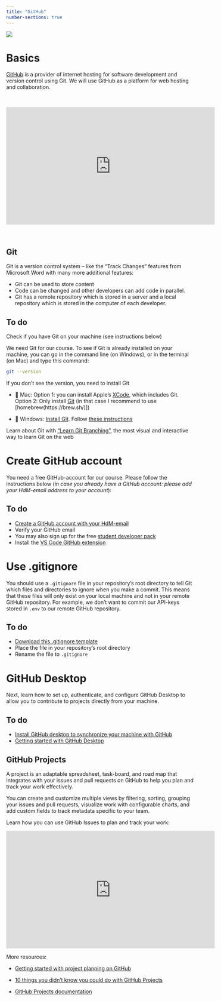 ```yaml
---
title: "GitHub"
number-sections: true
---
```



![](/images/github.png)

# Basics

[GitHub](https://github.com/) is a provider of internet hosting for software development and version control using Git. We will use GitHub as a platform for web hosting and collaboration. 

<br>

<iframe width="560" height="315" src="https://www.youtube.com/embed/w3jLJU7DT5E" title="YouTube video player" frameborder="0" allow="accelerometer; autoplay; clipboard-write; encrypted-media; gyroscope; picture-in-picture" allowfullscreen></iframe>  

<br>



## Git

Git is a version control system -- like the "Track Changes" features from Microsoft Word with many more additional features:

- Git can be used to store content 
- Code can be changed and other developers can add code in parallel.
- Git has a remote repository which is stored in a server and a local repository which is stored in the computer of each developer.  


::: {.callout-important}
## To do
Check if you have Git on your machine (see instructions below)
:::

We need Git for our course. To see if Git is already installed on your machine, you can go in the command line (on Windows), or in the terminal (on Mac) and type this command:

```bash
git --version
```

If you don't see the version, you need to install Git

- 💾 Mac: Option 1: you can install Apple's [XCode](https://apps.apple.com/us/app/xcode/id497799835?mt=12), which includes Git. Option 2: Only install [Git](https://git-scm.com/download/mac) (in that case I recommend to use [homebrew(https://brew.sh/)])

- 💾 Windows: [Install Git](https://git-scm.com/download/win). Follow [these instructions](https://www.heise.de/tipps-tricks/Git-auf-Windows-installieren-und-einrichten-5046134.html)


:::{.callout-note}
Learn about Git with ["Learn Git Branching"](https://learngitbranching.js.org/), the most visual and interactive way to learn Git on the web
:::


# Create GitHub account

You need a free GitHub-account for our course. Please follow the instructions below (*in case you already have a GitHub account: please add your HdM-email address to your account*):

::: {.callout-important}
## To do

- [Create a GitHub account with your HdM-email](https://github.com/join)
- Verify your GitHub email
- You may also sign up for the free [student developer pack](https://education.github.com/pack)  
- Install the [VS Code GitHub extension](https://code.visualstudio.com/docs/editor/github)

:::

# Use .gitignore 

You should use a `.gitignore` file in your repository's root directory to tell Git which files and directories to ignore when you make a commit. This means that these files will only exist on your local machine and not in your remote GitHub repository. For example, we don't want to commit our API-keys stored in `.env` to our remote GitHub repository.

::: {.callout-important}
## To do

- [Download this .gitignore template](/.gitignore)
- Place the file in your repository's root directory
- Rename the file to `.gitignore`

:::

<!-- To learn more about API saftey, review [this information]( https://help.openai.com/en/articles/5112595-best-practices-for-api-key-safety). -->


# GitHub Desktop

Next, learn how to set up, authenticate, and configure GitHub Desktop to allow you to contribute to projects directly from your machine.

::: {.callout-important}
## To do
- [Install GitHub desktop to synchronize your machine with GitHub](https://desktop.github.com/)
- [Getting started with GitHub Desktop](https://docs.github.com/en/desktop/installing-and-configuring-github-desktop/overview/getting-started-with-github-desktop)
:::


<!--
### GitHub SSH Key

Using the SSH protocol, you can connect and authenticate to remote servers and services from your terminal. With SSH keys, you can connect to GitHub without supplying your username and personal access token at each visit.

1. [Check for existing SSH keys](https://docs.github.com/en/authentication/connecting-to-github-with-ssh/checking-for-existing-ssh-keys)
1. [Generate a SSH-Key](https://docs.github.com/en/authentication/connecting-to-github-with-ssh/generating-a-new-ssh-key-and-adding-it-to-the-ssh-agent)
1. [Add a new SSH key](https://docs.github.com/en/authentication/connecting-to-github-with-ssh/adding-a-new-ssh-key-to-your-github-account)
1. [Test connection](https://docs.github.com/en/authentication/connecting-to-github-with-ssh/testing-your-ssh-connection)
-->

## GitHub Projects

A project is an adaptable spreadsheet, task-board, and road map that integrates with your issues and pull requests on GitHub to help you plan and track your work effectively. 

You can create and customize multiple views by filtering, sorting, grouping your issues and pull requests, visualize work with configurable charts, and add custom fields to track metadata specific to your team. 

Learn how you can use GitHub Issues to plan and track your work:

<iframe width="560" height="315" src="https://www.youtube-nocookie.com/embed/yFQ-p6wMS_Y?si=vYu5dBCHN4XfyPk3" title="YouTube video player" frameborder="0" allow="accelerometer; autoplay; clipboard-write; encrypted-media; gyroscope; picture-in-picture; web-share" allowfullscreen></iframe>


More resources:

- [Getting started with project planning on GitHub](https://github.blog/2022-02-11-getting-started-with-project-planning-on-github/)

- [10 things you didn’t know you could do with GitHub Projects](https://github.blog/2023-08-28-10-things-you-didnt-know-you-could-do-with-github-projects/)

- [GitHub Projects documentation](https://docs.github.com/en/issues/planning-and-tracking-with-projects/learning-about-projects/about-projects)
